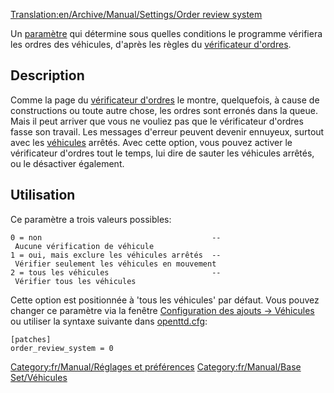 [[Translation:en/Archive/Manual/Settings/Order review system]]


Un [[fr/Archive/Manual/Settings/Options avancées|paramètre]] qui détermine sous quelles conditions le programme vérifiera les ordres des véhicules, d'après les règles du [[fr/Manual/Ordres#verification-des-ordres|vérificateur d'ordres]].

== Description ==

Comme la page du [[fr/Manual/Ordres#verification-des-ordres|vérificateur d'ordres]] le montre, quelquefois, à cause de constructions ou toute autre chose, les ordres sont erronés dans la queue. Mais il peut arriver que vous ne vouliez pas que le vérificateur d'ordres fasse son travail. Les messages d'erreur peuvent devenir ennuyeux, surtout avec les [[fr/Manual/Véhicules|véhicules]] arrêtés. Avec cette option, vous pouvez activer le vérificateur d'ordres tout le temps, lui dire de sauter les véhicules arrêtés, ou le désactiver également.

== Utilisation ==

Ce paramètre a trois valeurs possibles:

 0 = non                                      -- Aucune vérification de véhicule
 1 = oui, mais exclure les véhicules arrêtés  -- Vérifier seulement les véhicules en mouvement
 2 = tous les véhicules                       -- Vérifier tous les véhicules

Cette option est positionnée à 'tous les véhicules' par défaut. Vous pouvez changer ce paramètre via la fenêtre [[fr/Archive/Manual/Settings/Options avancées/Véhicules|Configuration des ajouts -> Véhicules]] ou utiliser la syntaxe suivante dans [[fr/Archive/Manual/Settings/Openttd.cfg|openttd.cfg]]:

 [patches]
 order_review_system = 0

[[Category:fr/Manual/Réglages et préférences]]
[[Category:fr/Manual/Base Set/Véhicules]]